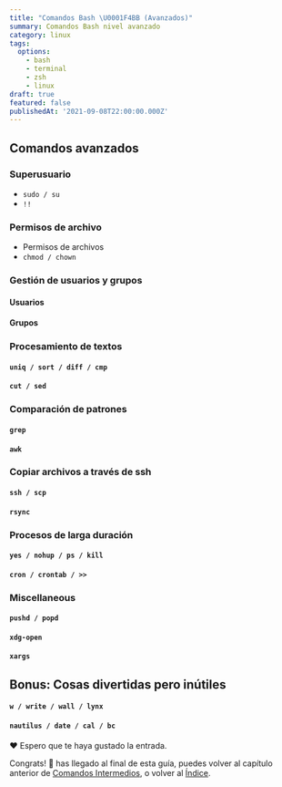 ```yaml
---
title: "Comandos Bash \U0001F4BB (Avanzados)"
summary: Comandos Bash nivel avanzado
category: linux
tags:
  options:
    - bash
    - terminal
    - zsh
    - linux
draft: true
featured: false
publishedAt: '2021-09-08T22:00:00.000Z'
---
```


## Comandos avanzados

### Superusuario

* `sudo / su`
* `!!`

### Permisos de archivo

* Permisos de archivos
* `chmod / chown`

### Gestión de usuarios y grupos

#### Usuarios

#### Grupos

### Procesamiento de textos

#### `uniq / sort / diff / cmp`

#### `cut / sed`

### Comparación de patrones

#### `grep`

#### `awk`

### Copiar archivos a través de ssh

#### `ssh / scp`

#### `rsync`

### Procesos de larga duración

#### `yes / nohup / ps / kill`

#### `cron / crontab / >>`

### Miscellaneous

#### `pushd / popd`

#### `xdg-open`

#### `xargs`

## Bonus: Cosas divertidas pero inútiles

#### `w / write / wall / lynx`

#### `nautilus / date / cal / bc`

❤️ Espero que te haya gustado la entrada.

Congrats! 🎊 has llegado al final de esta guía, puedes volver al capítulo anterior de [Comandos Intermedios](/blog/linux/101-comandos-bash-intermedios ""), o volver al [Índice](/blog/linux/101-comandos-bash "").
